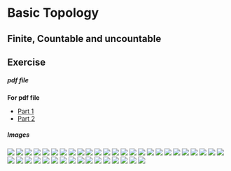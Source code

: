 # Basic Topology


## Finite, Countable and uncountable

## Exercise
##### pdf file

**For pdf file** 

- [Part 1](pdf_docs/Rudin Ch2.1.pdf)
- [Part 2](pdf_docs/Rudin Ch2.2.pdf)


##### Images
![](Figures\Ex-2\Rudin Ch2-1.png)
![](Figures\Ex-2\Rudin Ch2-2.png)
![](Figures\Ex-2\Rudin Ch2-3.png)
![](Figures\Ex-2\Rudin Ch2-4.png)
![](Figures\Ex-2\Rudin Ch2-5.png)
![](Figures\Ex-2\Rudin Ch2-6.png)
![](Figures\Ex-2\Rudin Ch2-7.png)
![](Figures\Ex-2\Rudin Ch2-8.png)
![](Figures\Ex-2\Rudin Ch2-9.png)
![](Figures\Ex-2\Rudin Ch2-10.png)
![](Figures\Ex-2\Rudin Ch2-11.png)
![](Figures\Ex-2\Rudin Ch2-12.png)
![](Figures\Ex-2\Rudin Ch2-13.png)
![](Figures\Ex-2\Rudin Ch2-14.png)
![](Figures\Ex-2\Rudin Ch2-15.png)
![](Figures/Ex-2/Rudin Ch2-1/Rudin Ch2-1-1.png)
![](Figures/Ex-2/Rudin Ch2-1/Rudin Ch2-1-2.png)
![](Figures/Ex-2/Rudin Ch2-1/Rudin Ch2-1-3.png)
![](Figures/Ex-2/Rudin Ch2-1/Rudin Ch2-1-4.png)
![](Figures/Ex-2/Rudin Ch2-1/Rudin Ch2-1-5.png)
![](Figures/Ex-2/Rudin Ch2-1/Rudin Ch2-1-6.png)
![](Figures/Ex-2/Rudin Ch2-1/Rudin Ch2-1-7.png)
![](Figures/Ex-2/Rudin Ch2-1/Rudin Ch2-1-8.png)
![](Figures/Ex-2/Rudin Ch2-1/Rudin Ch2-1-9.png)
![](Figures/Ex-2/Rudin Ch2-1/Rudin Ch2-1-10.png)
![](Figures/Ex-2/Rudin Ch2-1/Rudin Ch2-1-11.png)
![](Figures/Ex-2/Rudin Ch2-1/Rudin Ch2-1-12.png)
![](Figures/Ex-2/Rudin Ch2-1/Rudin Ch2-1-13.png)
![](Figures/Ex-2/Rudin Ch2-1/Rudin Ch2-1-14.png)
![](Figures/Ex-2/Rudin Ch2-1/Rudin Ch2-1-15.png)
![](Figures/Ex-2/Rudin Ch2-1/Rudin Ch2-1-16.png)
![](Figures/Ex-2/Rudin Ch2-1/Rudin Ch2-1-17.png)
![](Figures/Ex-2/Rudin Ch2-1/Rudin Ch2-1-18.png)
![](Figures/Ex-2/Rudin Ch2-1/Rudin Ch2-1-19.png)
![](Figures/Ex-2/Rudin Ch2-1/Rudin Ch2-1-20.png)
![](Figures/Ex-2/Rudin Ch2-1/Rudin Ch2-1-21.png)
![](Figures/Ex-2/Rudin Ch2-1/Rudin Ch2-1-22.png)
![](Figures/Ex-2/Rudin Ch2-1/Rudin Ch2-1-23.png)
![](Figures/Ex-2/Rudin Ch2-1/Rudin Ch2-1-24.png)
![](Figures/Ex-2/Rudin Ch2-1/Rudin Ch2-1-25.png)
![](Figures/Ex-2/Rudin Ch2-1/Rudin Ch2-1-26.png)



